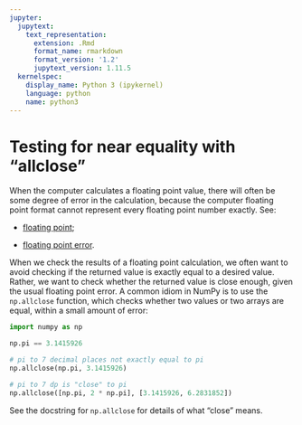 ```yaml
---
jupyter:
  jupytext:
    text_representation:
      extension: .Rmd
      format_name: rmarkdown
      format_version: '1.2'
      jupytext_version: 1.11.5
  kernelspec:
    display_name: Python 3 (ipykernel)
    language: python
    name: python3
---
```


# Testing for near equality with “allclose”

When the computer calculates a floating point value, there will often be some
degree of error in the calculation, because the computer floating point format
cannot represent every floating point number exactly. See:

* [floating point](https://matthew-brett.github.io/teaching/floating_point.html);

* [floating point error](https://matthew-brett.github.io/teaching/floating_error.html).

When we check the results of a floating point calculation, we often want to
avoid checking if the returned value is exactly equal to a desired value.
Rather, we want to check whether the returned value is close enough, given the
usual floating point error.  A common idiom in NumPy is to use the
`np.allclose` function, which checks whether two values or two arrays are
equal, within a small amount of error:

```python
import numpy as np
```

```python
np.pi == 3.1415926
```
```python
# pi to 7 decimal places not exactly equal to pi
np.allclose(np.pi, 3.1415926)
```
```python
# pi to 7 dp is "close" to pi
np.allclose([np.pi, 2 * np.pi], [3.1415926, 6.2831852])
```

See the docstring for `np.allclose` for details of what “close” means.
